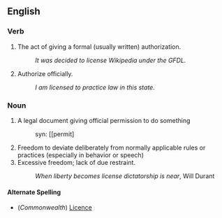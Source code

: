 ==English==
===Verb===
#The act of giving a formal (usually written) authorization.
#:''It was decided to license Wikipedia under the GFDL.''
#Authorize officially.
#:''I am licensed to practice law in this state.''
===Noun===
#A legal document giving official permission to do something
#:syn: [[permit]
#Freedom to deviate deliberately from normally applicable rules or practices (especially in behavior or speech)
#Excessive freedom; lack of due restraint.
#:''When liberty becomes license dictatorship is near'', Will Durant
====Alternate Spelling====
*(''Commonwealth'') [[Licence]]